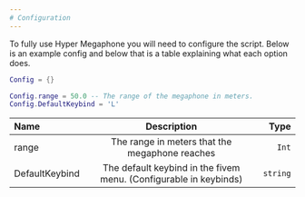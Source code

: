 ```yaml
---
# Configuration
---
```


To fully use Hyper Megaphone you will need to configure the script. Below is an example config and below that is a table explaining what each option does.

```lua
Config = {}

Config.range = 50.0 -- The range of the megaphone in meters.
Config.DefaultKeybind = 'L'
```

| Name        | Description |   Type |
| :------------ | :---------: | ----------: |
| range      |    The range in meters that the megaphone reaches    | `Int` |
| DefaultKeybind |    The default keybind in the fivem menu. (Configurable in keybinds)     |    `string` |